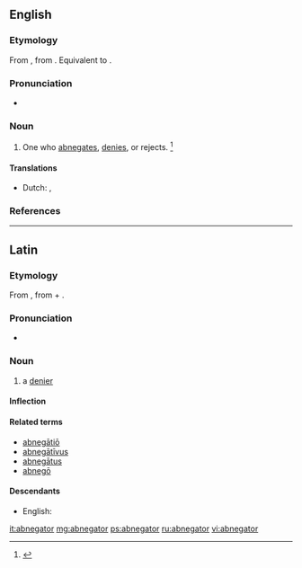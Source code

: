 ==English==

===Etymology===
From {{etyl|LL.|en}}, from {{etyl|la|en}} {{m|la|abnegatus}}. Equivalent to {{suffix|abnegate|or|lang=en}}.

===Pronunciation===
* {{a|US}} {{IPA|/ˈæb.nɪˌɡɘɪ.tɚ/|/ˈæb.niˌɡɘɪ.tɚ/|lang=en}}

===Noun===
{{en-noun}}

# {{label|en|rare}} One who [[abnegates]], [[denies]], or rejects. {{defdate|From Mid 17<sup>th</sup> century.}}<ref>{{R:SOED5|page=6}}</ref>

====Translations====
{{trans-top}}
* Dutch: {{t|nl|verloochenaar|m}}, {{t|nl|verwerper|m}}
{{trans-bottom}}

===References===
<references/>

----

==Latin==

===Etymology===
From {{m|la|abnegō||refuse, deny, decline}}, from {{m|la|ab||from, away from}} + {{m|la|negō||deny; refuse, say no}}.

===Pronunciation===
* {{la-pronunc|abnegātor}}

===Noun===
{{la-noun|abnegātor||abnegātōris|m|third}}

# a [[denier]]

====Inflection====
{{la-decl-3rd|abnegātor|abnegātōr}}

====Related terms====
* [[abnegatio|abnegātiō]]
* [[abnegativus|abnegātīvus]]
* [[abnegatus|abnegātus]]
* [[abnego|abnegō]]

====Descendants====
* English: {{l|en|abnegator}}

[[it:abnegator]]
[[mg:abnegator]]
[[ps:abnegator]]
[[ru:abnegator]]
[[vi:abnegator]]